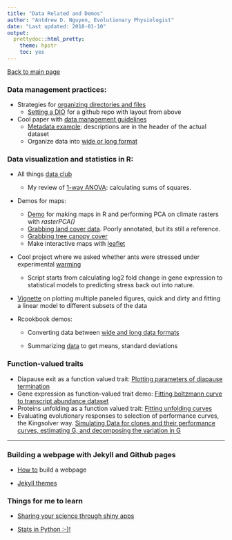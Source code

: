 ```yaml
---
title: "Data Related and Demos"
author: "Antdrew D. Nguyen, Evolutionary Physiologist"
date: "Last updated: 2018-01-10"
output:
  prettydoc::html_pretty:
    theme: hpstr
    toc: yes
---
```


[Back to main page](https://adnguyen.github.io/)

### Data management practices:      

* Strategies for <a href="http://journals.plos.org/ploscompbiol/article?id=10.1371/journal.pcbi.1000424">organizing directories and files</a> 
	* [Setting a DIO](https://guides.github.com/activities/citable-code/) for a github repo with layout from above             
	
* Cool paper with <a href="http://journals.plos.org/ploscompbiol/article?id=10.1371/journal.pcbi.1004525">data management guidelines</a>      
	* <a href="https://adnguyen.github.io/assets/Metadata_example.csv">Metadata example</a>: descriptions are in the header of the actual dataset          
	* Organize data into <a href="https://en.wikipedia.org/wiki/Wide_and_narrow_data"> wide or long format</a>     
		
### Data visualization and statistics in R:     

* All things <a href="https://github.com/adnguyen/atd"> data club</a>      
    * My review of [1-way ANOVA](20170601_ANOVA_vignette.html): calculating sums of squares.

* Demos for maps:      
    * [Demo](RasterPCA_demo.html) for making maps in R and performing PCA on climate rasters with *rasterPCA()*       
    * [Grabbing land cover data](20160219_grabbing_land_cover_data.html). Poorly annotated, but its still a reference.  
    * [Grabbing tree canopy cover](2017-03-06_tree_cover.html)    
    * Make interactive maps with [leaflet](Leaflet_code.html)

* Cool project where we asked whether ants were stressed under experimental [warming](20170508_stressed_ants_report_forSHC_NJG.html)  
    * Script starts from calculating log2 fold change in gene expression to statistical models to predicting stress back out into nature.   

* [Vignette](2018-01-16_dataplay_katie_miller.html) on plotting multiple paneled figures, quick and dirty and fitting a linear model to different subsets of the data    

* Rcookbook demos:    

    * Converting data between <a href="http://www.cookbook-r.com/Manipulating_data/Converting_data_between_wide_and_long_format/">wide and long data formats</a>      

    * Summarizing [data](http://www.cookbook-r.com/Manipulating_data/Summarizing_data/) to get means, standard deviations    



### Function-valued traits  

* Diapause exit as a function valued trait: [Plotting parameters of diapause termination](2018-01-10_phases_of_diapause_exit.html)
* Gene expression as function-valued trait demo: [Fitting boltzmann curve to transcript abundance dataset](Function_valued_traits.html)    
* Proteins unfolding as a function valued trait: [Fitting unfolding curves](20170411_prelim_analyses_pog_aph_proteomics.html)    
* Evaluating evolutionary responses to selection of performance curves, the Kingsolver way. [Simulating Data for clones and their performance curves, estimating G, and decomposing the variation in G](2018-01-10_simulate_perf_curves.html)

---------


### Building a webpage with Jekyll and Github pages      
* <a href="https://www.smashingmagazine.com/2014/08/build-blog-jekyll-github-pages/">How to</a> build a webpage       

* <a href="http://jekyllthemes.org/">Jekyll themes</a>  

### Things for me to learn
* <a href="http://shiny.rstudio.com/tutorial/lesson7/">Sharing your science through shiny apps</a>

* <a href="https://github.com/ujjwalkarn/DataSciencePython">Stats in Python :-)!</a>

